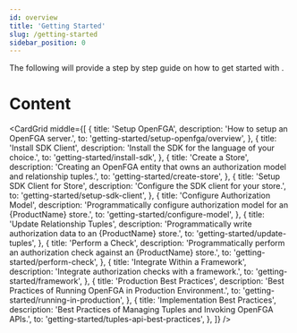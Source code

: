 ```yaml
---
id: overview
title: 'Getting Started'
slug: /getting-started
sidebar_position: 0
---
```



<DocumentationNotice />

The following will provide a step by step guide on how to get started with <ProductName />.

<IntroCard
  title="When to use"
  description="This section is useful if you understand the basic concepts of {ProductName}, and want to learn how to get started."
/>

# Content

<CardGrid
  middle={[
    {
      title: 'Setup OpenFGA',
      description: 'How to setup an OpenFGA server.',
      to: 'getting-started/setup-openfga/overview',
    },
    {
      title: 'Install SDK Client',
      description: 'Install the SDK for the language of your choice.',
      to: 'getting-started/install-sdk',
    },
    {
      title: 'Create a Store',
      description: 'Creating an OpenFGA entity that owns an authorization model and relationship tuples.',
      to: 'getting-started/create-store',
    },
    {
      title: 'Setup SDK Client for Store',
      description: 'Configure the SDK client for your store.',
      to: 'getting-started/setup-sdk-client',
    },
    {
      title: 'Configure Authorization Model',
      description: 'Programmatically configure authorization model for an {ProductName} store.',
      to: 'getting-started/configure-model',
    },
    {
      title: 'Update Relationship Tuples',
      description: 'Programmatically write authorization data to an {ProductName} store.',
      to: 'getting-started/update-tuples',
    },
    {
      title: 'Perform a Check',
      description: 'Programmatically perform an authorization check against an {ProductName} store.',
      to: 'getting-started/perform-check',
    },
    {
      title: 'Integrate Within a Framework',
      description: 'Integrate authorization checks with a framework.',
      to: 'getting-started/framework',
    },
    {
      title: 'Production Best Practices',
      description: 'Best Practices of Running OpenFGA in Production Environment.',
      to: 'getting-started/running-in-production',
    },
    {
      title: 'Implementation Best Practices',
      description: 'Best Practices of Managing Tuples and Invoking OpenFGA APIs.',
      to: 'getting-started/tuples-api-best-practices',
    },
  ]}
/>
